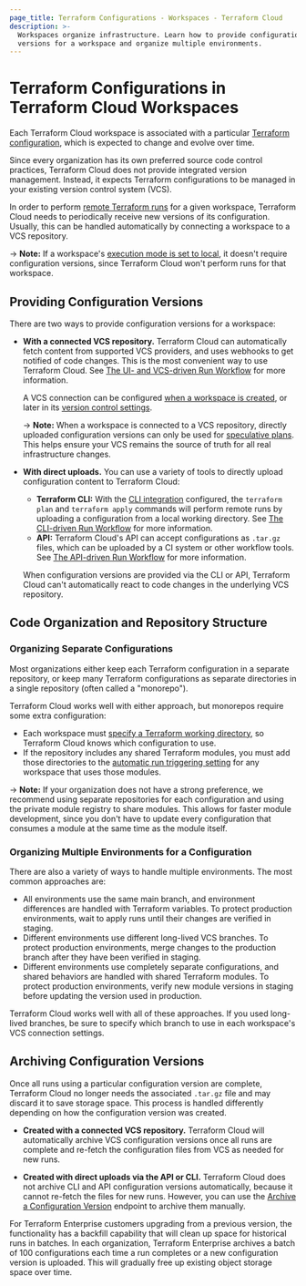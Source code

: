 ```yaml
---
page_title: Terraform Configurations - Workspaces - Terraform Cloud
description: >-
  Workspaces organize infrastructure. Learn how to provide configuration
  versions for a workspace and organize multiple environments.
---
```


# Terraform Configurations in Terraform Cloud Workspaces

[remote operations]: /cloud-docs/run

[execution mode]: /cloud-docs/workspaces/settings#execution-mode

[Terraform configuration]: /language

Each Terraform Cloud workspace is associated with a particular [Terraform configuration][], which is expected to change and evolve over time.

Since every organization has its own preferred source code control practices, Terraform Cloud does not provide integrated version management. Instead, it expects Terraform configurations to be managed in your existing version control system (VCS).

In order to perform [remote Terraform runs][remote operations] for a given workspace, Terraform Cloud needs to periodically receive new versions of its configuration. Usually, this can be handled automatically by connecting a workspace to a VCS repository.

-> **Note:** If a workspace's [execution mode is set to local][execution mode], it doesn't require configuration versions, since Terraform Cloud won't perform runs for that workspace.

## Providing Configuration Versions

There are two ways to provide configuration versions for a workspace:

- **With a connected VCS repository.** Terraform Cloud can automatically fetch content from supported VCS providers, and uses webhooks to get notified of code changes. This is the most convenient way to use Terraform Cloud. See [The UI- and VCS-driven Run Workflow](/cloud-docs/run/ui) for more information.

  A VCS connection can be configured [when a workspace is created](/cloud-docs/workspaces/creating), or later in its [version control settings](/cloud-docs/workspaces/settings/vcs).

  -> **Note:** When a workspace is connected to a VCS repository, directly uploaded configuration versions can only be used for [speculative plans](/cloud-docs/run/#speculative-plans). This helps ensure your VCS remains the source of truth for all real infrastructure changes.

- **With direct uploads.** You can use a variety of tools to directly upload configuration content to Terraform Cloud:

  - **Terraform CLI:** With the [CLI integration](/cli/cloud) configured, the `terraform plan` and `terraform apply` commands will perform remote runs by uploading a configuration from a local working directory. See [The CLI-driven Run Workflow](/cloud-docs/run/cli) for more information.
  - **API:** Terraform Cloud's API can accept configurations as `.tar.gz` files, which can be uploaded by a CI system or other workflow tools. See [The API-driven Run Workflow](/cloud-docs/run/api) for more information.

  When configuration versions are provided via the CLI or API, Terraform Cloud can't automatically react to code changes in the underlying VCS repository.

## Code Organization and Repository Structure

### Organizing Separate Configurations

Most organizations either keep each Terraform configuration in a separate repository, or keep many Terraform configurations as separate directories in a single repository (often called a "monorepo").

Terraform Cloud works well with either approach, but monorepos require some extra configuration:

- Each workspace must [specify a Terraform working directory](/cloud-docs/workspaces/settings#terraform-working-directory), so Terraform Cloud knows which configuration to use.
- If the repository includes any shared Terraform modules, you must add those directories to the [automatic run triggering setting](/cloud-docs/workspaces/settings/vcs#automatic-run-triggering) for any workspace that uses those modules.

-> **Note:** If your organization does not have a strong preference, we recommend using separate repositories for each configuration and using the private module registry to share modules. This allows for faster module development, since you don't have to update every configuration that consumes a module at the same time as the module itself.

### Organizing Multiple Environments for a Configuration

There are also a variety of ways to handle multiple environments. The most common approaches are:

- All environments use the same main branch, and environment differences are handled with Terraform variables. To protect production environments, wait to apply runs until their changes are verified in staging.
- Different environments use different long-lived VCS branches. To protect production environments, merge changes to the production branch after they have been verified in staging.
- Different environments use completely separate configurations, and shared behaviors are handled with shared Terraform modules. To protect production environments, verify new module versions in staging before updating the version used in production.

Terraform Cloud works well with all of these approaches. If you used long-lived branches, be sure to specify which branch to use in each workspace's VCS connection settings.

## Archiving Configuration Versions

Once all runs using a particular configuration version are complete, Terraform Cloud no longer needs the associated `.tar.gz` file and may discard it to save storage space. This process is handled differently depending on how the configuration version was created.

- **Created with a connected VCS repository.** Terraform Cloud will automatically archive VCS configuration versions once all runs are complete and re-fetch the configuration files from VCS as needed for new runs.

- **Created with direct uploads via the API or CLI.** Terraform Cloud does not archive CLI and API configuration versions automatically, because it cannot re-fetch the files for new runs. However, you can use the [Archive a Configuration Version](/cloud-docs/api-docs/configuration-versions#archive-a-configuration-version) endpoint to archive them manually.

For Terraform Enterprise customers upgrading from a previous version, the functionality has a backfill capability that will clean up space for historical runs in batches. In each organization, Terraform Enterprise archives a batch of 100 configurations each time a run completes or a new configuration version is uploaded. This will gradually free up existing object storage space over time.

